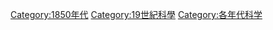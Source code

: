 {{DecadeCategoryNav|decade=1850|topic=科學}} 

[[Category:1850年代|Category:1850年代]]
[[Category:19世紀科學|Category:19世紀科學]]
[[Category:各年代科学|Category:各年代科学]]